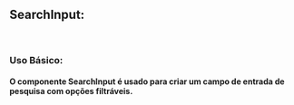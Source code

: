 

<Meta of={SearchInputStories} />

## SearchInput:

<br />

### Uso Básico:

#### O componente SearchInput é usado para criar um campo de entrada de pesquisa com opções filtráveis.

<Canvas />

<Controls/>


